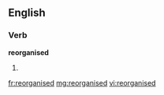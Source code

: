 ==English==

===Verb===
'''reorganised'''

# {{past of|reorganise}}

[[fr:reorganised]]
[[mg:reorganised]]
[[vi:reorganised]]